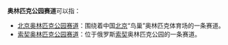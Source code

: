 '''奥林匹克公园赛道'''可以指：

* [[北京奥林匹克公园赛道|北京奥林匹克公园赛道]]：围绕着中国[[北京|北京]]“鸟巢”奥林匹克体育场的一条赛道。
* [[索契奥林匹克公园赛道|索契奥林匹克公园赛道]]：位于俄罗斯[[索契|索契]]奥林匹克公园的一条赛道。

{{Disambig|CAT=八字以上消歧義}}